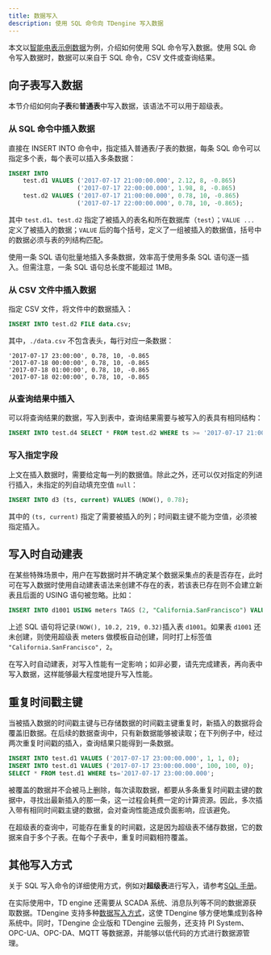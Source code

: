 ```yaml
---
title: 数据写入
description: 使用 SQL 命令向 TDengine 写入数据
---
```


本文以[智能电表示例数据](../../get-started/package)为例，介绍如何使用 SQL 命令写入数据。使用 SQL 命令写入数据时，数据可以来自于 SQL 命令，CSV 文件或查询结果。

## 向子表写入数据

本节介绍如何向**子表**和**普通表**中写入数据，该语法不可以用于超级表。

### 从 SQL 命令中插入数据

直接在 INSERT INTO 命令中，指定插入普通表/子表的数据，每条 SQL 命令可以指定多个表，每个表可以插入多条数据：

```sql
INSERT INTO
    test.d1 VALUES ('2017-07-17 21:00:00.000', 2.12, 8, -0.865)
                   ('2017-07-17 22:00:00.000', 1.98, 8, -0.865)
    test.d2 VALUES ('2017-07-17 21:00:00.000', 0.78, 10, -0.865)
                   ('2017-07-17 22:00:00.000', 0.78, 10, -0.865);
```

其中 `test.d1`、`test.d2` 指定了被插入的表名和所在数据库（`test`）；`VALUE ...` 定义了被插入的数据；`VALUE` 后的每个括号，定义了一组被插入的数据值，括号中的数据必须与表的列结构匹配。

使用一条 SQL 语句批量地插入多条数据，效率高于使用多条 SQL 语句逐一插入。但需注意，一条 SQL 语句总长度不能超过 1MB。

### 从 CSV 文件中插入数据

指定 CSV 文件，将文件中的数据插入：

```sql
INSERT INTO test.d2 FILE data.csv;
```

其中，`./data.csv` 不包含表头，每行对应一条数据：

```text title='data.csv'
'2017-07-17 23:00:00', 0.78, 10, -0.865
'2017-07-18 00:00:00', 0.78, 10, -0.865
'2017-07-18 01:00:00', 0.78, 10, -0.865
'2017-07-18 02:00:00', 0.78, 10, -0.865
```

### 从查询结果中插入

可以将查询结果的数据，写入到表中，查询结果需要与被写入的表具有相同结构：

```sql
INSERT INTO test.d4 SELECT * FROM test.d2 WHERE ts >= '2017-07-17 21:00:00';
```

### 写入指定字段

上文在插入数据时，需要给定每一列的数据值。除此之外，还可以仅对指定的列进行插入，未指定的列自动填充空值 `null`：

```sql
INSERT INTO d3 (ts, current) VALUES (NOW(), 0.78);
```

其中的 `(ts, current)` 指定了需要被插入的列；时间戳主键不能为空值，必须被指定插入。

## 写入时自动建表

在某些特殊场景中，用户在写数据时并不确定某个数据采集点的表是否存在，此时可在写入数据时使用自动建表语法来创建不存在的表，若该表已存在则不会建立新表且后面的 USING 语句被忽略。比如：

```sql
INSERT INTO d1001 USING meters TAGS (2, "California.SanFrancisco") VALUES (NOW(), 10.2, 219, 0.32);
```

上述 SQL 语句将记录`(NOW(), 10.2, 219, 0.32)`插入表 `d1001`。如果表 `d1001` 还未创建，则使用超级表 meters 做模板自动创建，同时打上标签值 `"California.SanFrancisco", 2`。

在写入时自动建表，对写入性能有一定影响；如非必要，请先完成建表，再向表中写入数据，这样能够最大程度地提升写入性能。

## 重复时间戳主键

当被插入数据的时间戳主键与已存储数据的时间戳主键重复时，新插入的数据将会覆盖旧数据。在后续的数据查询中，只有新数据能够被读取；在下列例子中，经过两次重复时间戳的插入，查询结果只能得到一条数据。

```sql
INSERT INTO test.d1 VALUES ('2017-07-17 23:00:00.000', 1, 1, 0);
INSERT INTO test.d1 VALUES ('2017-07-17 23:00:00.000', 100, 100, 0);
SELECT * FROM test.d1 WHERE ts='2017-07-17 23:00:00.000';
```

被覆盖的数据并不会被马上删除，每次读取数据，都要从多条重复时间戳主键的数据中，寻找出最新插入的那一条，这一过程会耗费一定的计算资源。因此，多次插入带有相同时间戳主键的数据，会对查询性能造成负面影响，应该避免。

在超级表的查询中，可能存在重复的时间戳，这是因为超级表不储存数据，它的数据来自于多个子表。在每个子表中，重复时间戳相符覆盖。

## 其他写入方式

关于 SQL 写入命令的详细使用方式，例如对**超级表**进行写入，请参考[SQL 手册](../../taos-sql/insert)。

在实际使用中，TD engine 还需要从 SCADA 系统、消息队列等不同的数据源获取数据。TDengine 支持多种[数据写入方式](../../develop/insert-data)，这使 TDengine 够方便地集成到各种系统中。同时，TDengine 企业版和 TDengine 云服务，还支持 PI System、OPC-UA、OPC-DA、MQTT 等数据源，并能够以低代码的方式进行数据源管理。